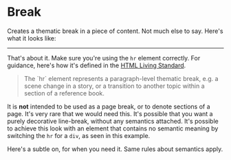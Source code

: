 
<Meta title="Components/Raspberry Pi/Break" />

# Break

Creates a thematic break in a piece of content. Not much else to say. Here's what it looks like:

<Story name="Vanilla">
  <hr class="sc-rp-break" />
</Story>

That's about it. Make sure you're using the `hr` element correctly. For guidance, here's how it's defined in the [HTML Living Standard](https://html.spec.whatwg.org/multipage/grouping-content.html#the-hr-element).

<blockquote>
  The `hr` element represents a paragraph-level thematic break, e.g. a scene
  change in a story, or a transition to another topic within a section of a
  reference book.
</blockquote>

It is **not** intended to be used as a page break, or to denote sections of a page. It's very rare that we would need this. It's possible that you want a purely decorative line-break, without any semantics attached. It's possible to achieve this look with an element that contains no semantic meaning by switching the `hr` for a `div`, as seen in this example.

<Story name="Non-Semantic">
  <div class="sc-rp-break"></div>
</Story>

Here's a subtle on, for when you need it. Same rules about semantics apply.

<Story name="Subtle">
  <div class="sc-rp-break sc-rp-break--subtle"></div>
</Story>
